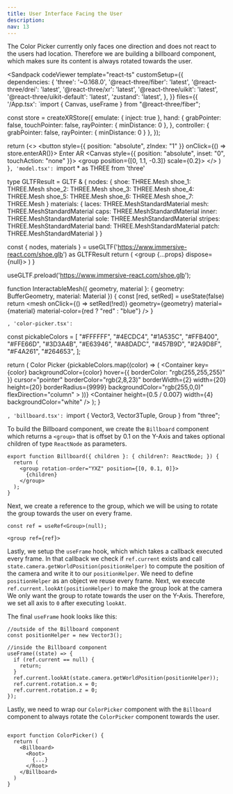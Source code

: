 ```yaml
---
title: User Interface Facing the User
description:
nav: 13
---
```


The Color Picker currently only faces one direction and does not react to the users had location.
Therefore we are building a billboard component, which makes sure its content is always rotated towards the user.

<Sandpack codeViewer
  template="react-ts"
  customSetup={{
    dependencies: {
      'three': '~0.168.0',
      '@react-three/fiber': 'latest',
      '@react-three/drei': 'latest',
      '@react-three/xr': 'latest',
      '@react-three/uikit': 'latest',
      '@react-three/uikit-default': 'latest',
      'zustand': 'latest',
    },
  }}
  files={{
    '/App.tsx': `import { Canvas, useFrame } from "@react-three/fiber";

const store = createXRStore({ emulate: { inject: true }, hand: {
    grabPointer: false,
    touchPointer: false,
    rayPointer: { minDistance: 0 },
  },
  controller: { grabPointer: false, rayPointer: { minDistance: 0 } }, });

  return (<>
    <button style={{ position: "absolute", zIndex: "1" }} onClick={() => store.enterAR()}>
        Enter AR
    </button>
    <Canvas style={{ position: "absolute", inset: "0", touchAction: "none" }}>
      <XR store={store}>
        <Environment preset="warehouse" />
        <group position={[0, 1.1, -0.3]} scale={0.2}>
          <Model />
          <ColorPicker />
        </group>
      </XR>
    </Canvas>
    </>
  )
}`, 'model.tsx': `import * as THREE from 'three'

type GLTFResult = GLTF & {
nodes: {
shoe: THREE.Mesh
shoe_1: THREE.Mesh
shoe_2: THREE.Mesh
shoe_3: THREE.Mesh
shoe_4: THREE.Mesh
shoe_5: THREE.Mesh
shoe_6: THREE.Mesh
shoe_7: THREE.Mesh
}
materials: {
laces: THREE.MeshStandardMaterial
mesh: THREE.MeshStandardMaterial
caps: THREE.MeshStandardMaterial
inner: THREE.MeshStandardMaterial
sole: THREE.MeshStandardMaterial
stripes: THREE.MeshStandardMaterial
band: THREE.MeshStandardMaterial
patch: THREE.MeshStandardMaterial
}
}

  const { nodes, materials } = useGLTF('https://www.immersive-react.com/shoe.glb') as GLTFResult
  return (
    <group {...props} dispose={null}>
      <InteractableMesh geometry={nodes.shoe.geometry} material={materials.laces} />
      <InteractableMesh geometry={nodes.shoe_1.geometry} material={materials.mesh} />
      <InteractableMesh geometry={nodes.shoe_2.geometry} material={materials.caps} />
      <InteractableMesh geometry={nodes.shoe_3.geometry} material={materials.inner} />
      <InteractableMesh geometry={nodes.shoe_4.geometry} material={materials.sole} />
      <InteractableMesh
        geometry={nodes.shoe_5.geometry}
        material={materials.stripes}
      />
      <InteractableMesh geometry={nodes.shoe_6.geometry} material={materials.band} />
      <InteractableMesh geometry={nodes.shoe_7.geometry} material={materials.patch} />
    </group>
  )
}

useGLTF.preload('https://www.immersive-react.com/shoe.glb');

function InteractableMesh({ geometry, material }: { geometry: BufferGeometry, material: Material }) {
const [red, setRed] = useState(false)
return <mesh onClick={() => setRed(!red)} geometry={geometry} material={material} material-color={red ? "red" : "blue"} />
}

`, 'color-picker.tsx': `

const pickableColors = [
"#FFFFFF",
"#4ECDC4",
"#1A535C",
"#FFB400",
"#FFE66D",
"#3D3A4B",
"#E63946",
"#A8DADC",
"#457B9D",
"#2A9D8F",
"#F4A261",
"#264653",
];

  return (
    <Root
      pixelSize={0.007}
      anchorY="bottom"
      flexDirection="column"
      alignItems="center"
    >
      <Card padding={16} display="flex" flexDirection="column" gap={16}>
        <Text>Color Picker</Text>
        <Container
          display="flex"
          flexDirection="row"
          gap={12}
          flexWrap="wrap"
          maxWidth={200}
          justifyContent="space-between"
        >
          {pickableColors.map((color) => (
            <Container
              key={color}
              backgroundColor={color}
              hover={{ borderColor: "rgb(255,255,255)" }}
              cursor="pointer"
              borderColor="rgb(2,8,23)"
              borderWidth={2}
              width={20}
              height={20}
              borderRadius={9999}
              backgroundColor="rgb(255,0,0)"
              flexDirection="column"
            ></Container>
          ))}
        </Container>
      </Card>
      <Container height={0.5 / 0.007} width={4} backgroundColor="white" />
    </Root>
  );
}

`, 'billboard.tsx': `import { Vector3, Vector3Tuple, Group } from "three";

To build the Billboard component, we create the `Billboard` component which returns a `<group>` that is offset by 0.1 on the Y-Axis and takes optional children of type `ReactNode` as parameters.

```tsx
export function Billboard({ children }: { children?: ReactNode; }) {
  return (
    <group rotation-order="YXZ" position={[0, 0.1, 0]}>
      {children}
    </group>
  );
}
```

Next, we create a reference to the group, which we will be using to rotate the group towards the user on every frame.

```tsx
const ref = useRef<Group>(null);

<group ref={ref}>
```

Lastly, we setup the `useFrame` hook, which which takes a callback executed every frame.
In that callback we check if `ref.current` exists and call `state.camera.getWorldPosition(positionHelper)` to compute the position of the camera and write it to our `positionHelper`.
We need to define `positionHelper` as an object we reuse every frame.
Next, we execute `ref.current.lookAt(positionHelper)` to make the group look at the camera
We only want the group to rotate towards the user on the Y-Axis. Therefore, we set all axis to `0` after executing `lookAt`.

The final `useFrame` hook looks like this:

```tsx
//outside of the Billboard component
const positionHelper = new Vector3();

//inside the Billboard component
useFrame((state) => {
  if (ref.current == null) {
    return;
  }
  ref.current.lookAt(state.camera.getWorldPosition(positionHelper));
  ref.current.rotation.x = 0;
  ref.current.rotation.z = 0;
});
```

Lastly, we need to wrap our `ColorPicker` component with the `Billboard` component to always rotate the `ColorPicker` component towards the user.

```tsx

export function ColorPicker() {
  return (
    <Billboard>
      <Root>
        {...}
      </Root>
    </Billboard>
  )
}
```
